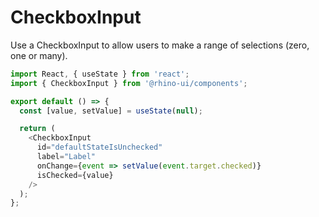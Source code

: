 
<Meta title="Components/CheckboxInput/Codesandbox" />

# CheckboxInput

Use a CheckboxInput to allow users to make a range of selections (zero, one or many).

```js codesandbox=rhinolabs-components
import React, { useState } from 'react';
import { CheckboxInput } from '@rhino-ui/components';

export default () => {
  const [value, setValue] = useState(null);

  return (
    <CheckboxInput
      id="defaultStateIsUnchecked"
      label="Label"
      onChange={event => setValue(event.target.checked)}
      isChecked={value}
    />
  );
};
```

